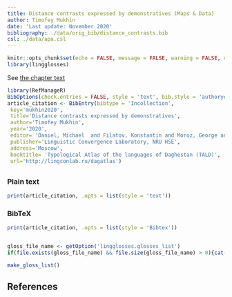 ```yaml
---
title: Distance contrasts expressed by demonstratives (Maps & Data)
author: Timofey Mukhin
date: 'Last update: November 2020'
bibliography: ./data/orig_bib/distance_contrasts.bib
csl: ./data/apa.csl
---
```


```r
knitr::opts_chunk$set(echo = FALSE, message = FALSE, warning = FALSE, comment = '')
library(lingglosses)
```

See [the chapter text](03_distance_contrasts.html)

```r
library(RefManageR)
BibOptions(check.entries = FALSE, style = 'text', bib.style = 'authoryear')
article_citation <- BibEntry(bibtype = 'Incollection', 
 key='mukhin2020',
 title='Distance contrasts expressed by demonstratives',
 author='Timofey Mukhin',
 year='2020',
 editor= 'Daniel, Michael  and Filatov, Konstantin and Moroz, George and Mukhin, Timofey and Naccarato, Chiara and Verhees, Samira',
 publisher='Linguistic Convergence Laboratory, NRU HSE',
 address='Moscow',
 booktitle= 'Typological Atlas of the languages of Daghestan (TALD)',
 url='http://lingconlab.ru/dagatlas')
```

## {.tabset .tabset-fade .tabset-pills} 

### Plain text
```r
print(article_citation, .opts = list(style = 'text'))
```

### BibTeX

```r
print(article_citation, .opts = list(style = 'Bibtex'))
```

```r
```

```r
gloss_file_name <- getOption('lingglosses.glosses_list')
if(file.exists(gloss_file_name) && file.size(gloss_file_name) > 0){cat('## List of glosses')}
```

```r
make_gloss_list()
```

## References
